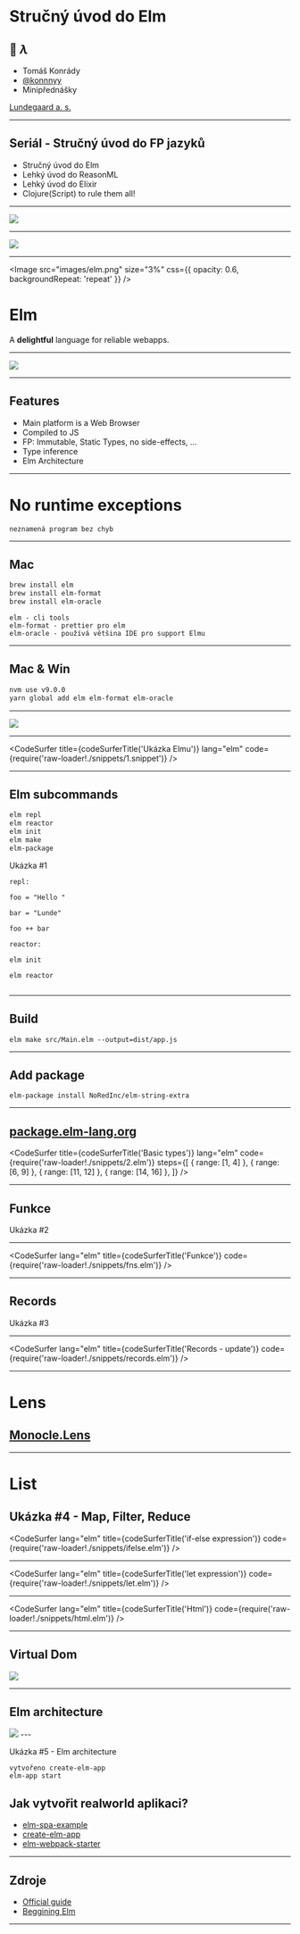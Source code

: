 
# Stručný úvod do Elm

## 💙 _&lambda;_

- Tomáš Konrády
- <a href="https://twitter.com/konnnyy">@konnnyy</a>
- Minipřednášky

<a href="https://lundegaard.eu">Lundegaard a. s.</a>


---

## Seriál - Stručný úvod do FP jazyků

- Stručný úvod do Elm
- Lehký úvod do ReasonML
- Lehký úvod do Elixir
- Clojure(Script) to rule them all!


---

<Image src="images/evolution.jpg" size="contain" />


---

<Image src="images/helloworld.jpg" size="contain" />


---

<Image src="images/elm.png" size="3%" css={{ opacity: 0.6, backgroundRepeat: 'repeat' }} />

# Elm

A **delightful** language for reliable webapps.


---

<a href="https://twitter.com/czaplic">
	<img src="images/creator.png" />
</a>

---

## Features

- Main platform is a Web Browser
- Compiled to JS
- FP: Immutable, Static Types, no side-effects, ...
- Type inference
- Elm Architecture


---

# No runtime exceptions

```notes
neznamená program bez chyb
```

---

## Mac

```sh
brew install elm
brew install elm-format
brew install elm-oracle
```

```notes
elm - cli tools
elm-format - prettier pro elm
elm-oracle - používá většina IDE pro support Elmu
```
---

## Mac & Win

```sh
nvm use v9.0.0
yarn global add elm elm-format elm-oracle
```
---

<Image size="contain" src="images/elm-compiler.png" />

---

<CodeSurfer
	title={codeSurferTitle('Ukázka Elmu')}
	lang="elm"
	code={require('raw-loader!./snippets/1.snippet')}
/>

---

## Elm subcommands

```sh
elm repl
elm reactor
elm init
elm make
elm-package
```
<Appear>
	Ukázka #1
</Appear>

```notes
repl:

foo = "Hello "

bar = "Lunde"

foo ++ bar

reactor:

elm init

elm reactor


```

---

## Build
```
elm make src/Main.elm --output=dist/app.js
```
---

## Add package
```
elm-package install NoRedInc/elm-string-extra

```
---
[package.elm-lang.org](https://package.elm-lang.org/)
---

<CodeSurfer
	title={codeSurferTitle('Basic types')}
	lang="elm"
	code={require('raw-loader!./snippets/2.elm')}
	steps={[
		{ range: [1, 4] },
		{ range: [6, 9] },
		{ range: [11, 12] },
		{ range: [14, 16] },
	]}
/>

---

## Funkce

Ukázka #2

---

<CodeSurfer
	lang="elm"
	title={codeSurferTitle('Funkce')}
	code={require('raw-loader!./snippets/fns.elm')}
/>

---

## Records

Ukázka #3

---

<CodeSurfer
	lang="elm"
	title={codeSurferTitle('Records - update')}
	code={require('raw-loader!./snippets/records.elm')}
/>

---

# Lens

## [Monocle.Lens](https://package.elm-lang.org/packages/arturopala/elm-monocle/2.1.0/Monocle-Lens)

---
# List

Ukázka #4 - Map, Filter, Reduce
---

<CodeSurfer
	lang="elm"
	title={codeSurferTitle('if-else expression')}
	code={require('raw-loader!./snippets/ifelse.elm')}
/>

---

<CodeSurfer
	lang="elm"
	title={codeSurferTitle('let expression')}
	code={require('raw-loader!./snippets/let.elm')}
/>

---

<CodeSurfer
	lang="elm"
	title={codeSurferTitle('Html')}
	code={require('raw-loader!./snippets/html.elm')}
/>

---

## Virtual Dom

<img src="images/virtual-dom.png" />

---

## Elm architecture

<img src="images/architecture.png" />
---

Ukázka #5 - Elm architecture

```notes
vytvořeno create-elm-app
elm-app start

```

## Jak vytvořit realworld aplikaci?

- [elm-spa-example](https://github.com/rtfeldman/elm-spa-example)
- [create-elm-app](https://github.com/halfzebra/create-elm-app)
- [elm-webpack-starter](https://github.com/elm-community/elm-webpack-starter)

---

## Zdroje

- [Official guide](https://guide.elm-lang.org/)
- [Beggining Elm](https://elmprogramming.com/)

---
